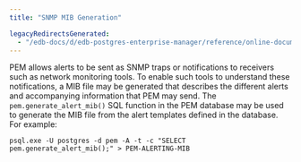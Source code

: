 ```yaml
---
title: "SNMP MIB Generation"

legacyRedirectsGenerated:
  - "/edb-docs/d/edb-postgres-enterprise-manager/reference/online-documentation/8.0/snmp_mib_generation.html"
---
```


<div id="snmp_mib_generation" class="registered_link"></div>

PEM allows alerts to be sent as SNMP traps or notifications to receivers such as network monitoring tools. To enable such tools to understand these notifications, a MIB file may be generated that describes the different alerts and accompanying information that PEM may send. The `pem.generate_alert_mib()` SQL function in the PEM database may be used to generate the MIB file from the alert templates defined in the database. For example:

```
psql.exe -U postgres -d pem -A -t -c "SELECT pem.generate_alert_mib();" > PEM-ALERTING-MIB
```
